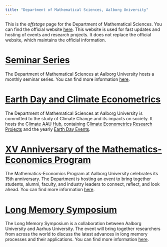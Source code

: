 ```yaml
---
title: "Department of Mathematical Sciences, Aalborg University"
---
```


This is the *offstage* page for the Department of Mathematical Sciences. You can find the official website [here](https://www.math.aau.dk/). This website is used for fast updates and hosting of events and research projects. It does not replace the official website, which maintains the official information.

# [Seminar Series](LSS.qmd)

The Department of Mathematical Sciences at Aalborg University hosts a monthly seminar series. You can find more information [here](LSS.qmd).

# [Earth Day and Climate Econometrics](https://climateaau.github.io)

The Department of Mathematical Sciences at Aalborg University is committed to the study of Climate Change and its impacts on society. It hosts the [Climate AAU Hub](https://climateaau.github.io), containing [Climate Econometrics Research Projects](https://climateaau.github.io/climateeconometrics.html) and the yearly [Earth Day Events](https://climateaau.github.io/earthday2024.html).

# [XV Anniversary of the Mathematics-Economics Program](XV.qmd)

The Mathematics-Economics Program at Aalborg University celebrates its 15th anniversary. The Department is hosting an event to bring together students, alumni, faculty, and industry leaders to connect, reflect, and look ahead. You can find more information [here](XV.qmd).

# [Long Memory Symposium](LMS.qmd)

The Long Memory Symposium is a collaboration between Aalborg University and Aarhus University. The event will bring together researchers from across the world to discuss the latest advances in long memory processes and their applications. You can find more information [here](LMS.qmd).